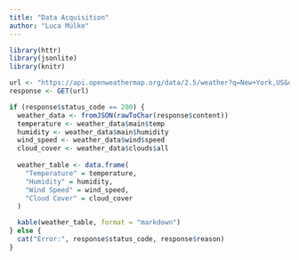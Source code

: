 ```yaml
---
title: "Data Acquisition"
author: "Luca Mülke"
---
```


```r
library(httr)
library(jsonlite)
library(knitr)

url <- "https://api.openweathermap.org/data/2.5/weather?q=New+York,US&units=metric&appid=de7f0078e2f8223f211a60f3ee3a2b94"
response <- GET(url)

if (response$status_code == 200) {
  weather_data <- fromJSON(rawToChar(response$content))
  temperature <- weather_data$main$temp
  humidity <- weather_data$main$humidity
  wind_speed <- weather_data$wind$speed
  cloud_cover <- weather_data$clouds$all
  
  weather_table <- data.frame(
    "Temperature" = temperature,
    "Humidity" = humidity,
    "Wind Speed" = wind_speed,
    "Cloud Cover" = cloud_cover
  )

  kable(weather_table, format = "markdown")
} else {
  cat("Error:", response$status_code, response$reason)
}
```

```r

```
